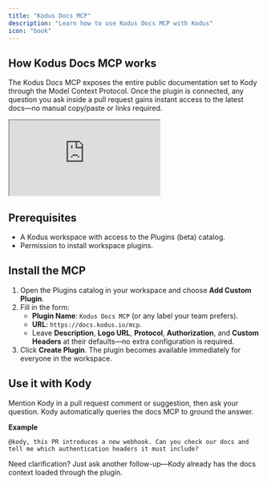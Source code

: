 ```yaml
---
title: "Kodus Docs MCP"
description: "Learn how to use Kodus Docs MCP with Kodus"
icon: "book"
---
```


## How Kodus Docs MCP works

The Kodus Docs MCP exposes the entire public documentation set to Kody through the Model Context Protocol. Once the plugin is connected, any question you ask inside a pull request gains instant access to the latest docs—no manual copy/paste or links required.

<iframe
  className="w-full aspect-video rounded-xl"
  src="https://www.youtube.com/embed/OBhJyaqhoak?si=--IZ9G3znNwoZ70L"
  title="YouTube video player"
  allow="accelerometer; autoplay; clipboard-write; encrypted-media; gyroscope; picture-in-picture"
  allowFullScreen
></iframe>


## Prerequisites

- A Kodus workspace with access to the Plugins (beta) catalog.
- Permission to install workspace plugins.

## Install the MCP

1. Open the Plugins catalog in your workspace and choose **Add Custom Plugin**.
2. Fill in the form:
   - **Plugin Name**: `Kodus Docs MCP` (or any label your team prefers).
   - **URL**: `https://docs.kodus.io/mcp`.
   - Leave **Description**, **Logo URL**, **Protocol**, **Authorization**, and **Custom Headers** at their defaults—no extra configuration is required.
3. Click **Create Plugin**. The plugin becomes available immediately for everyone in the workspace.

## Use it with Kody

Mention Kody in a pull request comment or suggestion, then ask your question. Kody automatically queries the docs MCP to ground the answer.

**Example**

```
@kody, this PR introduces a new webhook. Can you check our docs and tell me which authentication headers it must include?
```

Need clarification? Just ask another follow-up—Kody already has the docs context loaded through the plugin.
